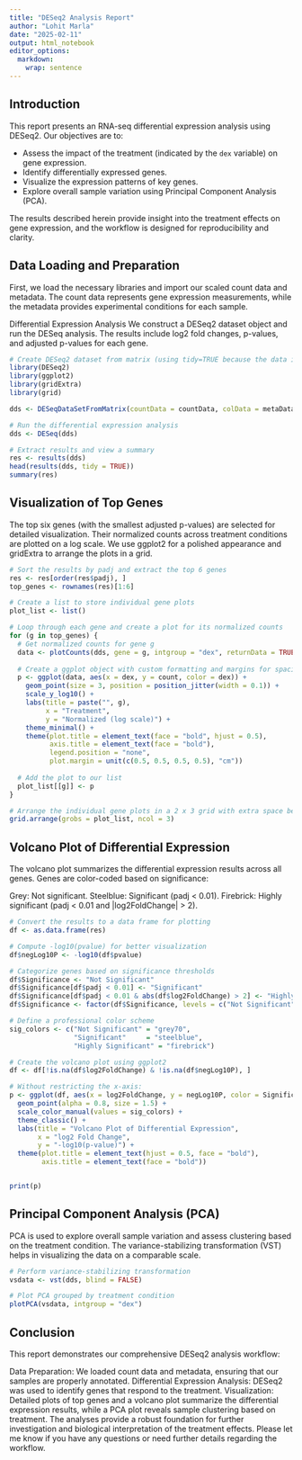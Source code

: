 ```yaml
---
title: "DESeq2 Analysis Report"
author: "Lohit Marla"
date: "2025-02-11"
output: html_notebook
editor_options: 
  markdown: 
    wrap: sentence
---
```


## Introduction

This report presents an RNA-seq differential expression analysis using DESeq2.
Our objectives are to:

-   Assess the impact of the treatment (indicated by the `dex` variable) on gene expression.
-   Identify differentially expressed genes.
-   Visualize the expression patterns of key genes.
-   Explore overall sample variation using Principal Component Analysis (PCA).

The results described herein provide insight into the treatment effects on gene expression, and the workflow is designed for reproducibility and clarity.

## Data Loading and Preparation

First, we load the necessary libraries and import our scaled count data and metadata.
The count data represents gene expression measurements, while the metadata provides experimental conditions for each sample.

Differential Expression Analysis We construct a DESeq2 dataset object and run the DESeq analysis.
The results include log2 fold changes, p-values, and adjusted p-values for each gene.

```r

# Create DESeq2 dataset from matrix (using tidy=TRUE because the data is in long format)
library(DESeq2)
library(ggplot2)
library(gridExtra)
library(grid)

```

```r
dds <- DESeqDataSetFromMatrix(countData = countData, colData = metaData, design = ~dex, tidy = TRUE)

# Run the differential expression analysis
dds <- DESeq(dds)

# Extract results and view a summary
res <- results(dds)
head(results(dds, tidy = TRUE))
summary(res)
```

## Visualization of Top Genes

The top six genes (with the smallest adjusted p-values) are selected for detailed visualization.
Their normalized counts across treatment conditions are plotted on a log scale.
We use ggplot2 for a polished appearance and gridExtra to arrange the plots in a grid.

```r

# Sort the results by padj and extract the top 6 genes
res <- res[order(res$padj), ]
top_genes <- rownames(res)[1:6]

# Create a list to store individual gene plots
plot_list <- list()

# Loop through each gene and create a plot for its normalized counts
for (g in top_genes) {
  # Get normalized counts for gene g
  data <- plotCounts(dds, gene = g, intgroup = "dex", returnData = TRUE)
  
  # Create a ggplot object with custom formatting and margins for spacing
  p <- ggplot(data, aes(x = dex, y = count, color = dex)) +
    geom_point(size = 3, position = position_jitter(width = 0.1)) +
    scale_y_log10() +
    labs(title = paste("", g),
         x = "Treatment",
         y = "Normalized (log scale)") +
    theme_minimal() +
    theme(plot.title = element_text(face = "bold", hjust = 0.5),
          axis.title = element_text(face = "bold"),
          legend.position = "none",
          plot.margin = unit(c(0.5, 0.5, 0.5, 0.5), "cm"))
  
  # Add the plot to our list
  plot_list[[g]] <- p
}

# Arrange the individual gene plots in a 2 x 3 grid with extra space between them
grid.arrange(grobs = plot_list, ncol = 3)

```

## Volcano Plot of Differential Expression

The volcano plot summarizes the differential expression results across all genes.
Genes are color-coded based on significance:

Grey: Not significant.
Steelblue: Significant (padj \< 0.01).
Firebrick: Highly significant (padj \< 0.01 and \|log2FoldChange\| \> 2).

```r

# Convert the results to a data frame for plotting
df <- as.data.frame(res)

# Compute -log10(pvalue) for better visualization
df$negLog10P <- -log10(df$pvalue)

# Categorize genes based on significance thresholds
df$Significance <- "Not Significant"
df$Significance[df$padj < 0.01] <- "Significant"
df$Significance[df$padj < 0.01 & abs(df$log2FoldChange) > 2] <- "Highly Significant"
df$Significance <- factor(df$Significance, levels = c("Not Significant", "Significant", "Highly Significant"))

# Define a professional color scheme
sig_colors <- c("Not Significant" = "grey70", 
                "Significant"     = "steelblue", 
                "Highly Significant" = "firebrick")

# Create the volcano plot using ggplot2
df <- df[!is.na(df$log2FoldChange) & !is.na(df$negLog10P), ]

# Without restricting the x-axis:
p <- ggplot(df, aes(x = log2FoldChange, y = negLog10P, color = Significance)) +
  geom_point(alpha = 0.8, size = 1.5) +
  scale_color_manual(values = sig_colors) +
  theme_classic() +
  labs(title = "Volcano Plot of Differential Expression",
       x = "log2 Fold Change",
       y = "-log10(p-value)") +
  theme(plot.title = element_text(hjust = 0.5, face = "bold"),
        axis.title = element_text(face = "bold"))


print(p)

```


## Principal Component Analysis (PCA)

PCA is used to explore overall sample variation and assess clustering based on the treatment condition.
The variance-stabilizing transformation (VST) helps in visualizing the data on a comparable scale.

```r

# Perform variance-stabilizing transformation
vsdata <- vst(dds, blind = FALSE)

# Plot PCA grouped by treatment condition
plotPCA(vsdata, intgroup = "dex")
```

## Conclusion

This report demonstrates our comprehensive DESeq2 analysis workflow:

Data Preparation: We loaded count data and metadata, ensuring that our samples are properly annotated.
Differential Expression Analysis: DESeq2 was used to identify genes that respond to the treatment.
Visualization: Detailed plots of top genes and a volcano plot summarize the differential expression results, while a PCA plot reveals sample clustering based on treatment.
The analyses provide a robust foundation for further investigation and biological interpretation of the treatment effects.
Please let me know if you have any questions or need further details regarding the workflow.
